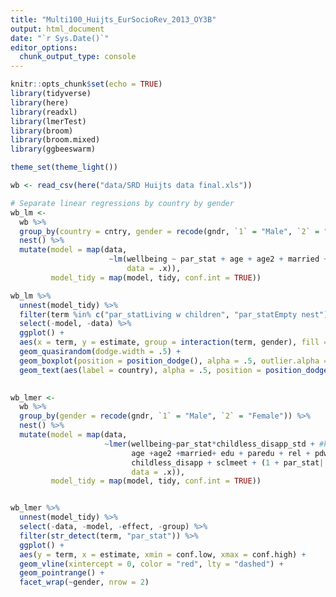 ```yaml
---
title: "Multi100_Huijts_EurSocioRev_2013_OY3B"
output: html_document
date: "`r Sys.Date()`"
editor_options: 
  chunk_output_type: console
---
```


```r
knitr::opts_chunk$set(echo = TRUE)
library(tidyverse)
library(here)
library(readxl)
library(lmerTest)
library(broom)
library(broom.mixed)
library(ggbeeswarm)

theme_set(theme_light())

```

```r
wb <- read_csv(here("data/SRD Huijts data final.xls"))
```


```r
# Separate linear regressions by country by gender
wb_lm <- 
  wb %>% 
  group_by(country = cntry, gender = recode(gndr, `1` = "Male", `2` = "Female")) %>% 
  nest() %>% 
  mutate(model = map(data, 
                      ~lm(wellbeing ~ par_stat + age + age2 + married + edu + paredu + rel + pdwrk + brncntr,
                          data = .x)),
         model_tidy = map(model, tidy, conf.int = TRUE))

wb_lm %>% 
  unnest(model_tidy) %>% 
  filter(term %in% c("par_statLiving w children", "par_statEmpty nest")) %>% 
  select(-model, -data) %>% 
  ggplot() +
  aes(x = term, y = estimate, group = interaction(term, gender), fill = gender) +
  geom_quasirandom(dodge.width = .5) +
  geom_boxplot(position = position_dodge(), alpha = .5, outlier.alpha = 0) +
  geom_text(aes(label = country), alpha = .5, position = position_dodge(.5), check_overlap = TRUE)
  

```

```r

wb_lmer <- 
  wb %>% 
  group_by(gender = recode(gndr, `1` = "Male", `2` = "Female")) %>% 
  nest() %>% 
  mutate(model = map(data, 
                     ~lmer(wellbeing~par_stat*childless_disapp_std + #key interaction
                           age +age2 +married+ edu + paredu + rel + pdwrk + brncntr + 
                           childless_disapp + sclmeet + (1 + par_stat| cntry), 
                           data = .x)),
         model_tidy = map(model, tidy, conf.int = TRUE))


wb_lmer %>% 
  unnest(model_tidy) %>% 
  select(-data, -model, -effect, -group) %>%
  filter(str_detect(term, "par_stat")) %>% 
  ggplot() +
  aes(y = term, x = estimate, xmin = conf.low, xmax = conf.high) +
  geom_vline(xintercept = 0, color = "red", lty = "dashed") +
  geom_pointrange() +
  facet_wrap(~gender, nrow = 2)


```

